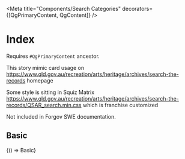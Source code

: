 


<Meta title="Components/Search Categories" decorators={[QgPrimaryContent, QgContent]} />

# Index
Requires `#QgPrimaryContent` ancestor.

This story mimic card usage on https://www.qld.gov.au/recreation/arts/heritage/archives/search-the-records homepage

Some style is sitting in Squiz Matrix https://www.qld.gov.au/recreation/arts/heritage/archives/search-the-records/QSAR_search.min.css which is franchise customized

Not included in Forgov SWE documentation.

## Basic

<Canvas sourceState="shown">
  <Story name="Basic" parameters={getDecoratedParameters(Basic)}>
    {() => Basic}
  </Story>
</Canvas>
